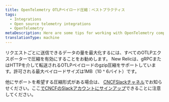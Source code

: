 ```yaml
---
title: OpenTelemetry OTLPペイロード圧縮：ベストプラクティス
tags:
  - Integrations
  - Open source telemetry integrations
  - OpenTelemetry
metaDescription: Here are some tips for working with OpenTelemetry compression and New Relic.
translationType: machine
---
```


リクエストごとに送信できるデータの量を最大化するには、すべてのOTLPエクスポーターで圧縮を有効にすることをお勧めします。 New Relicは、gRPCまたはHTTPを介して転送されるOTLPペイロードのgzip圧縮をサポートしています。許可される最大ペイロードサイズは1MB（10 ^ 6バイト）です。

他にサポートを希望する圧縮形式がある場合は、 [CNCFSlackチャネル](https://cloud-native.slack.com/archives/C024DRQ63UP)でお知らせください。ここ[でCNCFのSlackアカウントにサインアップ](https://slack.cncf.io/)できることに注意してください。